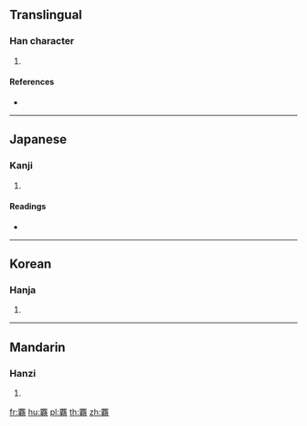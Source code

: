 {{character info/new}}
{{also|羈}}
==Translingual==

===Han character===
{{Han char|rn=146|rad=西|as=17|sn=23|four=|canj=MBTJR,MWTJR}}

# {{defn|Han|sort=西17}}

====References====
* {{Han ref|kx=1129.140|dkj=34794|dj=1599.060|hdz=42809.020|uh=8989|ud=35209}}

----

==Japanese==

===Kanji===
{{ja-kanji|grade=|rs=西17}}

# {{defn|lang=ja|sort=西17}}

====Readings====
* {{ja-readings|on=[[き]] (ki)|kun=[[つなぐ]] (tsunagu), [[たび]] (tabi)|nanori=}}

----

==Korean==

===Hanja===
{{ko-hanja|hangeul=기|eumhun=|rv=gi|mr=ki|y=ki}}

# {{defn|lang=ko|sort=西17}}

----

==Mandarin==

===Hanzi===
{{cmn-hanzi|pin=[[jī]] ([[ji1]])|wg=chi<sup>1</sup>}}

# {{defn|lang=cmn|sort=西17}}

[[fr:覉]]
[[hu:覉]]
[[pl:覉]]
[[th:覉]]
[[zh:覉]]